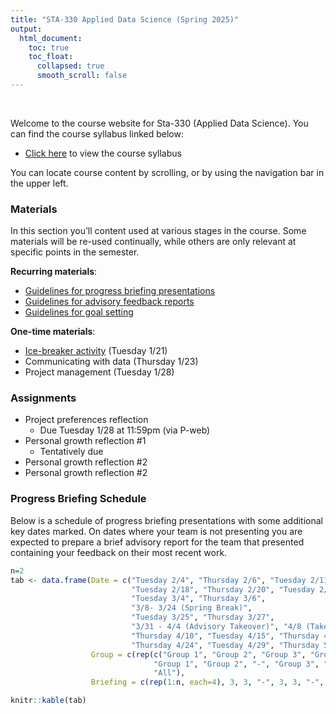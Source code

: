 ```yaml
---
title: "STA-330 Applied Data Science (Spring 2025)"
output:
  html_document:
    toc: true
    toc_float:
      collapsed: true
      smooth_scroll: false
---
```


$~$

Welcome to the course website for Sta-330 (Applied Data Science). You can find the course syllabus linked below:

- [Click here](syllabus330s25.html) to view the course syllabus

You can locate course content by scrolling, or by using the navigation bar in the upper left. 

### Materials

In this section you'll content used at various stages in the course. Some materials will be re-used continually, while others are only relevant at specific points in the semester. 

**Recurring materials**:

- [Guidelines for progress briefing presentations](s330s25/prog.html)
- [Guidelines for advisory feedback reports](s330s25/adv.html)
- [Guidelines for goal setting](s330s25/goal.html)

**One-time materials**:

- [Ice-breaker activity](s330s25/intro.html) (Tuesday 1/21)
- Communicating with data (Thursday 1/23)
- Project management (Tuesday 1/28)


### Assignments

- Project preferences reflection
    - Due Tuesday 1/28 at 11:59pm (via P-web)
- Personal growth reflection #1
    - Tentatively due 
- Personal growth reflection #2
- Personal growth reflection #2

### Progress Briefing Schedule

Below is a schedule of progress briefing presentations with some additional key dates marked. On dates where your team is not presenting you are expected to prepare a brief advisory report for the team that presented containing your feedback on their most recent work.

```r
n=2
tab <- data.frame(Date = c("Tuesday 2/4", "Thursday 2/6", "Tuesday 2/11", "Thursday 2/13",
                           "Tuesday 2/18", "Thursday 2/20", "Tuesday 2/25", "Thursday 2/27", 
                           "Tuesday 3/4", "Thursday 3/6",
                           "3/8- 3/24 (Spring Break)",
                           "Tuesday 3/25", "Thursday 3/27",
                           "3/31 - 4/4 (Advisory Takeover)", "4/8 (Takeover Presentations)",
                           "Thursday 4/10", "Tuesday 4/15", "Thursday 4/17", "Tuesday 4/22",
                           "Thursday 4/24", "Tuesday 4/29", "Thursday 5/1", "Tuesday 5/6", "Exam Week (Final Presentations)"),
                  Group = c(rep(c("Group 1", "Group 2", "Group 3", "Group 4"), times=2), 
                                "Group 1", "Group 2", "-", "Group 3", "Group 4", "-", "-", rep(c("Group 1", "Group 2", "Group 3", "Group 4"),times=2), 
                                "All"),
                  Briefing = c(rep(1:n, each=4), 3, 3, "-", 3, 3, "-", "-", rep(4:5,each=4), "-"))

knitr::kable(tab)
```
